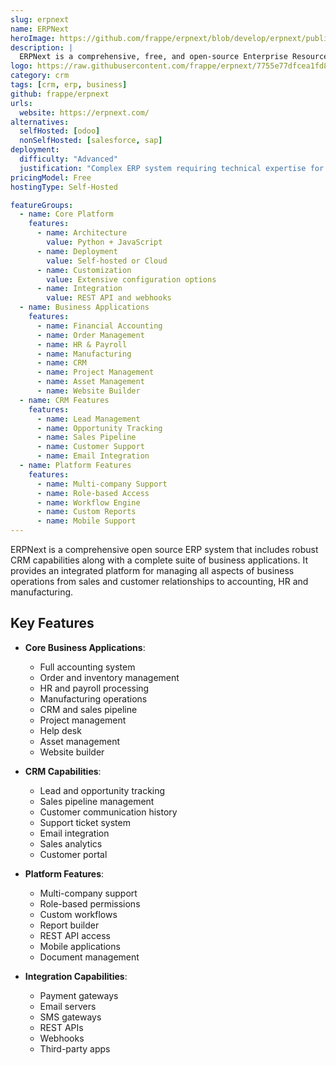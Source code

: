 ```yaml
---
slug: erpnext
name: ERPNext
heroImage: https://github.com/frappe/erpnext/blob/develop/erpnext/public/images/v16/hero_image.png?raw=true
description: |
  ERPNext is a comprehensive, free, and open-source Enterprise Resource Planning (ERP) system that includes CRM, accounting, HR, manufacturing and more. It provides a complete business management solution used by thousands of companies worldwide.
logo: https://raw.githubusercontent.com/frappe/erpnext/7755e77dfcea1fd8e97e51a2717413ea09acd64a/erpnext/public/images/v16/erpnext.svg
category: crm
tags: [crm, erp, business]
github: frappe/erpnext
urls:
  website: https://erpnext.com/
alternatives:
  selfHosted: [odoo]
  nonSelfHosted: [salesforce, sap]
deployment:
  difficulty: "Advanced"
  justification: "Complex ERP system requiring technical expertise for deployment, configuration and maintenance."
pricingModel: Free
hostingType: Self-Hosted

featureGroups:
  - name: Core Platform
    features:
      - name: Architecture
        value: Python + JavaScript
      - name: Deployment
        value: Self-hosted or Cloud
      - name: Customization
        value: Extensive configuration options
      - name: Integration
        value: REST API and webhooks
  - name: Business Applications
    features:
      - name: Financial Accounting
      - name: Order Management
      - name: HR & Payroll
      - name: Manufacturing
      - name: CRM
      - name: Project Management
      - name: Asset Management
      - name: Website Builder
  - name: CRM Features
    features:
      - name: Lead Management
      - name: Opportunity Tracking
      - name: Sales Pipeline
      - name: Customer Support
      - name: Email Integration
  - name: Platform Features
    features:
      - name: Multi-company Support
      - name: Role-based Access
      - name: Workflow Engine
      - name: Custom Reports
      - name: Mobile Support
---
```


ERPNext is a comprehensive open source ERP system that includes robust CRM
capabilities along with a complete suite of business applications. It provides
an integrated platform for managing all aspects of business operations from
sales and customer relationships to accounting, HR and manufacturing.

## Key Features

- **Core Business Applications**:

  - Full accounting system
  - Order and inventory management
  - HR and payroll processing
  - Manufacturing operations
  - CRM and sales pipeline
  - Project management
  - Help desk
  - Asset management
  - Website builder

- **CRM Capabilities**:

  - Lead and opportunity tracking
  - Sales pipeline management
  - Customer communication history
  - Support ticket system
  - Email integration
  - Sales analytics
  - Customer portal

- **Platform Features**:

  - Multi-company support
  - Role-based permissions
  - Custom workflows
  - Report builder
  - REST API access
  - Mobile applications
  - Document management

- **Integration Capabilities**:
  - Payment gateways
  - Email servers
  - SMS gateways
  - REST APIs
  - Webhooks
  - Third-party apps

